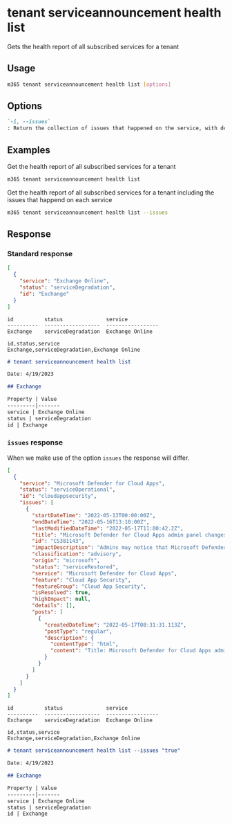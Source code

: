 
# tenant serviceannouncement health list

Gets the health report of all subscribed services for a tenant

## Usage

```sh
m365 tenant serviceannouncement health list [options]
```

## Options

```md defintion-list
`-i, --issues`
: Return the collection of issues that happened on the service, with detailed information for each issue. Is only returned in JSON output mode.
```

<Global />

## Examples

Get the health report of all subscribed services for a tenant

```sh
m365 tenant serviceannouncement health list
```

Get the health report of all subscribed services for a tenant including the issues that happend on each service

```sh
m365 tenant serviceannouncement health list --issues
```

## Response

### Standard response

<Tabs>
  <TabItem value="JSON">

  ```json
  [
    {
      "service": "Exchange Online",
      "status": "serviceDegradation",
      "id": "Exchange"
    }
  ]
  ```

  </TabItem>
  <TabItem value="Text">

  ```text
  id          status              service
  ----------  ------------------  -----------------
  Exchange    serviceDegradation  Exchange Online
  ```

  </TabItem>
  <TabItem value="CSV">

  ```csv
  id,status,service
  Exchange,serviceDegradation,Exchange Online
  ```

  </TabItem>
  <TabItem value="Markdown">

  ```md
  # tenant serviceannouncement health list

  Date: 4/19/2023

  ## Exchange

  Property | Value
  ---------|-------
  service | Exchange Online
  status | serviceDegradation
  id | Exchange
  ```

  </TabItem>
</Tabs>

### `issues` response

When we make use of the option `issues` the response will differ.

<Tabs>
  <TabItem value="JSON">

  ```json
  [
    {
      "service": "Microsoft Defender for Cloud Apps",
      "status": "serviceOperational",
      "id": "cloudappsecurity",
      "issues": [
        {
          "startDateTime": "2022-05-13T00:00:00Z",
          "endDateTime": "2022-05-16T13:10:00Z",
          "lastModifiedDateTime": "2022-05-17T11:00:42.2Z",
          "title": "Microsoft Defender for Cloud Apps admin panel changes not propagating to Microsoft Defender for Endpoint",
          "id": "CS381143",
          "impactDescription": "Admins may notice that Microsoft Defender for Cloud Apps admin panel changes did not propagate to Microsoft Defender for",
          "classification": "advisory",
          "origin": "microsoft",
          "status": "serviceRestored",
          "service": "Microsoft Defender for Cloud Apps",
          "feature": "Cloud App Security",
          "featureGroup": "Cloud App Security",
          "isResolved": true,
          "highImpact": null,
          "details": [],
          "posts": [
            {
              "createdDateTime": "2022-05-17T08:31:31.113Z",
              "postType": "regular",
              "description": {
                "contentType": "html",
                "content": "Title: Microsoft Defender for Cloud Apps admin panel changes not propagating to Microsoft Defender for Endpoint\\\n\nUser Impact: Admins may notice that Microsoft Defender for Cloud Apps admin panel changes do not propagate to Microsoft Defender for Endpoint.\\\n\nCurrent status: We're analyzing system logs to determine the source of the issue.\\\n\nScope of impact: Impact is specific to users who are served through the affected infrastructure.\\\n\nNext update by: Tuesday, May 17, 2022, at 10:30 AM UTC"
              }
            }
          ]
        }
      ]
    }
  ]
  ```

  </TabItem>
  <TabItem value="Text">

  ```text
  id          status              service
  ----------  ------------------  -----------------
  Exchange    serviceDegradation  Exchange Online
  ```

  </TabItem>
  <TabItem value="CSV">

  ```csv
  id,status,service
  Exchange,serviceDegradation,Exchange Online
  ```

  </TabItem>
  <TabItem value="Markdown">

  ```md
  # tenant serviceannouncement health list --issues "true"

  Date: 4/19/2023

  ## Exchange

  Property | Value
  ---------|-------
  service | Exchange Online
  status | serviceDegradation
  id | Exchange
  ```

  </TabItem>
</Tabs>

